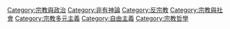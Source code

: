 {{catmore}}
{{Commonscat|Secularism}}

[[Category:宗教與政治|Category:宗教與政治]]
[[Category:非有神論|Category:非有神論]]
[[Category:反宗教|Category:反宗教]]
[[Category:宗教與社會|Category:宗教與社會]]
[[Category:宗教多元主義|Category:宗教多元主義]]
[[Category:自由主義|Category:自由主義]]
[[Category:宗教哲學|Category:宗教哲學]]